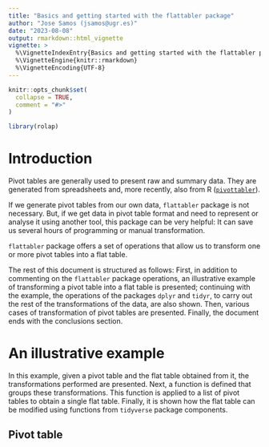 ```yaml
---
title: "Basics and getting started with the flattabler package"
author: "Jose Samos (jsamos@ugr.es)"
date: "2023-08-08"
output: rmarkdown::html_vignette
vignette: >
  %\VignetteIndexEntry{Basics and getting started with the flattabler package}
  %\VignetteEngine{knitr::rmarkdown}
  %\VignetteEncoding{UTF-8}
---
```


```r
knitr::opts_chunk$set(
  collapse = TRUE,
  comment = "#>"
)
```

```r
library(rolap)
```

# Introduction

Pivot tables are generally used to present raw and summary data. They are generated from spreadsheets and, more recently, also from R ([`pivottabler`](https://CRAN.R-project.org/package=pivottabler)).

If we generate pivot tables from our own data, `flattabler` package is not necessary. But, if we get data in pivot table format and need to represent or analyse it using another tool, this package can be very helpful: It can save us several hours of programming or manual transformation. 

`flattabler` package offers a set of operations that allow us to transform one or more pivot tables into a flat table. 

The rest of this document is structured as follows: First, in addition to commenting on the `flattabler` package operations, an illustrative example of transforming a pivot table into a flat table is presented; continuing with the example, the operations of the packages `dplyr` and `tidyr`, to carry out the rest of the transformations of the data, are also shown. Then, various cases of transformation of pivot tables are presented. Finally, the document ends with the conclusions section.

# An illustrative example

In this example, given a pivot table and the flat table obtained from it, the transformations performed are presented. Next, a function is defined that groups these transformations. This function is applied to a list of pivot tables to obtain a single flat table. Finally, it is shown how the flat table can be modified using functions from `tidyverse` package components.

## Pivot table
